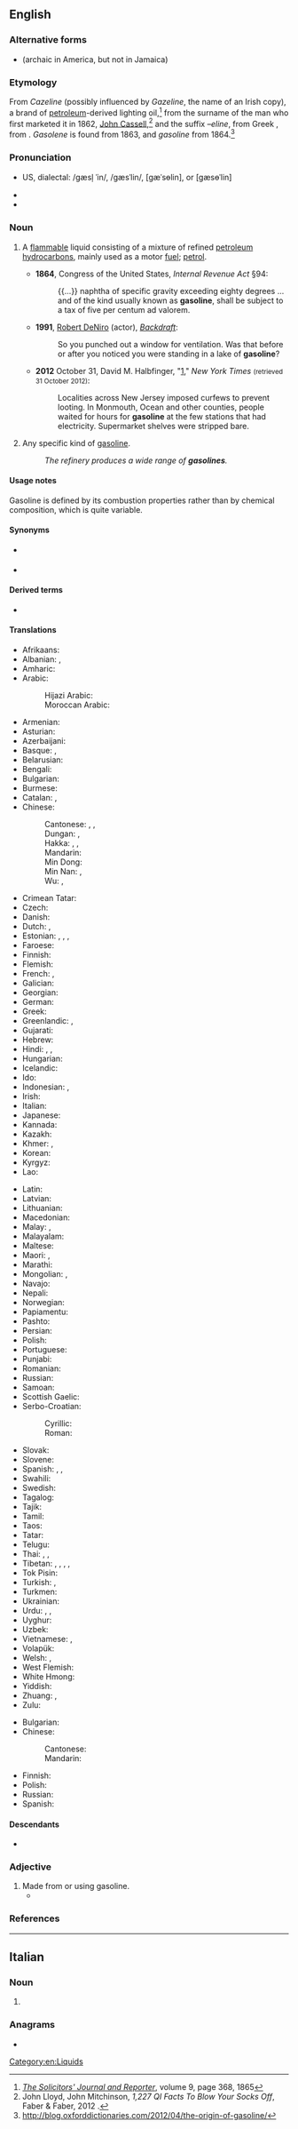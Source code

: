 ==English==
{{wikipedia}}

===Alternative forms===
* {{l|en|gasolene}} (archaic in America, but not in Jamaica)

===Etymology===
From ''Cazeline'' (possibly influenced by ''Gazeline'', the name of an Irish copy), a brand of [[petroleum]]-derived lighting oil,<ref>[http://books.google.co.uk/books?id=nwY5AQAAMAAJ&pg=PA368#v=onepage&q&f=true ''The Solicitors' Journal and Reporter''], volume 9, page 368, 1865</ref> from the surname of the man who first marketed it in 1862, [[w:John Cassell|John Cassell]],<ref>John Lloyd, John Mitchinson, ''1,227 QI Facts To Blow Your Socks Off'', Faber & Faber, 2012 {{ISBN|0571297951}}.</ref> and the suffix ''–eline'', from Greek {{m|grc|ἔλαιον||oil, olive oil}}, from {{m|grc|ἐλαία||olive}}. ''Gasolene'' is found from 1863, and ''gasoline'' from 1864.<ref>http://blog.oxforddictionaries.com/2012/04/the-origin-of-gasoline/</ref>

===Pronunciation===
* {{a|UK|US}} {{IPA|/ˈɡæs.ə.lin/|lang=en}} US, dialectal: /gæsl̩ ˈin/, /gæsˈlin/, [gæˈsɵlin], or [gæsɵˈlin]
* {{audio|en-us-gasoline.ogg|Audio (US)|lang=en}}
* {{rhymes|iːn|lang=en}}

===Noun===
{{en-noun|-|s}}

# {{lb|en|uncountable|North America}} A [[flammable]] liquid consisting of a mixture of refined [[petroleum]] [[hydrocarbon]]s, mainly used as a motor [[fuel]]; [[petrol]].
#* '''1864''', Congress of the United States, ''Internal Revenue Act'' §94:
#*: {{...}} naphtha of specific gravity exceeding eighty degrees ... and of the kind usually known as '''gasoline''', shall be subject to a tax of five per centum ad valorem.
#* '''1991''', [[w:Robert DeNiro|Robert DeNiro]] (actor), ''[[w:Backdraft (film)|Backdraft]]'':
#*: So you punched out a window for ventilation. Was that before or after you noticed you were standing in a lake of '''gasoline'''?
#* '''2012''' October 31, David M. Halbfinger, "[http://www.nytimes.com/2012/11/01/nyregion/new-jersey-continues-to-cope-with-hurricane-sandy.html?hp]," ''New York Times'' <small>(retrieved 31 October 2012)</small>:
#*: Localities across New Jersey imposed curfews to prevent looting. In Monmouth, Ocean and other counties, people waited for hours for '''gasoline''' at the few stations that had electricity. Supermarket shelves were stripped bare.
# {{lb|en|countable}} Any specific kind of [[gasoline]].
#: ''The refinery produces a wide range of '''gasolines'''.''

====Usage notes====
Gasoline is defined by its combustion properties rather than by chemical composition, which is quite variable.

====Synonyms====
* {{l|en|gas}} {{qualifier|North America}}
* {{l|en|petrol}} {{qualifier|UK|Australia}}

====Derived terms====
* {{l|en|gas}} {{qualifier|North America}}

====Translations====
{{trans-top|motor fuel}}
* Afrikaans: {{t+|af|petrol}}
* Albanian: {{t|sq|​​benzinë|f}}, {{t+|sq|gazolinë|f}}
* Amharic: {{t|am|ቤንዚን}}
* Arabic: {{t|ar|بَنْزِين|m}}
*: Hijazi Arabic: {{t|acw|بَنْزين|tr=banzīn|sc=Arab}}
*: Moroccan Arabic: {{t|ary|ليسانص|tr=lisanṣ|sc=Arab}} {{qualifier|l'essence}}
* Armenian: {{t+|hy|բենզին}}
* Asturian: {{t|ast|gasolina|f}}
* Azerbaijani: {{t|az|benzin}}
* Basque: {{t+|eu|ezantza}}, {{t+|eu|gasolina}}
* Belarusian: {{t|be|бензі́н|m}}
* Bengali: {{t|bn|পেট্রল|sc=Beng}}
* Bulgarian: {{t+|bg|бензи́н|m}}
* Burmese: {{t+|my|ဓာတ်ဆီ|sc=Mymr}}
* Catalan: {{t+|ca|gasolina|f}}, {{t+|ca|benzina|f}}
* Chinese:
*: Cantonese: {{t|yue|電油|sc=Hani}}, {{t|yue|电油|tr=din6 jau4|sc=Hani}}, {{t|yue|汽油|tr=hei3 yau4|sc=Hani}}
*: Dungan: {{t|dng|чию}}, {{t|dng|бензин}}
*: Hakka: {{t|hak|汽油|tr=hi-yù}}, {{t|hak|電油}}, {{t|hak|电油|tr=thien-yù}}
*: Mandarin: {{t+|cmn|汽油|tr=qìyóu|sc=Hani}}
*: Min Dong: {{t|cdo|汽油|tr=ké-ìu}}
*: Min Nan: {{t+|nan|汽油|tr=khì-iû|sc=Hani}}, {{t|nan|ga-só͘-lín}}
*: Wu: {{t|wuu|汽油|tr=qi hhieu}}, {{t|wuu|隑斯林|tr=ge sr lin}}
* Crimean Tatar: {{t|crh|benzin}}
* Czech: {{t+|cs|benzín|m}}
* Danish: {{t+|da|benzin|c}}
* Dutch: {{t+|nl|benzine|f}}, {{t+|nl|naft}} {{qualifier|Belgium|slang}}
* Estonian: {{t+|et|bensiin}}, {{t|et|kütus}} {{qualifier|slang}}, {{t|et|bents}} {{qualifier|slang}}, {{t|et|bena}} {{qualifier|slang}}
* Faroese: {{t|fo|bensin|n}}
* Finnish: {{t+|fi|bensiini}}
* Flemish: {{t+|nl|benzine}}
* French: {{t+|fr|essence|f}}, {{t+|fr|gas|m}} {{qualifier|Canada}}
* Galician: {{t+|gl|gasolina|f}}
* Georgian: {{t|ka|ბენზინი}}
* German: {{t+|de|Benzin|n}}
* Greek: {{t+|el|βενζίνη|f}}
* Greenlandic: {{t|kl|benziina}}, {{t|kl|orsussaq}}
* Gujarati: {{t|gu|પેટ્રોલ|f|sc=Gujr}}
* Hebrew: {{t+|he|בֶּנזִין|m|tr=benzin}}
* Hindi: {{t+|hi|पेट्रोल}}, {{t|hi|गैसोलीन}}, {{t|hi|बेंज़ीन}}
* Hungarian: {{t+|hu|benzin}}
* Icelandic: {{t+|is|bensín|n}}
* Ido: {{t+|io|gazolino}}
* Indonesian: {{t+|id|bensin}}, {{t+|id|petrol}}
* Irish: {{t|ga|peitreal}}
* Italian: {{t+|it|benzina|f}}
* Japanese: {{t+|ja|ガソリン|tr=gasorin}}
* Kannada: {{t+|kn|ಪೆಟ್ರೋಲು|sc=Knda}}
* Kazakh: {{t+|kk|бензин|sc=Cyrl}}
* Khmer: {{t|km|ប្រេងសាំង}}, {{t+|km|សាំង}}
* Korean: {{t+|ko|가솔린}}
* Kyrgyz: {{t+|ky|бензин|sc=Cyrl}}
* Lao: {{t+|lo|ນ້ຳມັນແອັດຊັງ}}
{{trans-mid}}
* Latin: {{t|la|benzinium|m}}
* Latvian: {{t|lv|benzīns|m}}
* Lithuanian: {{t|lt|benzinas|m}}
* Macedonian: {{t|mk|бензин|m}}
* Malay: {{t|ms|petrol}}, {{t|ms|bensin}}
* Malayalam: {{t+|ml|പെട്രോളിയം|sc=Mlym}}
* Maltese: {{t|mt|petrol|m}}
* Maori: {{t|mi|penehīni}}, {{t|mi|hinu}}
* Marathi: {{t|mr|पेट्रोल}}
* Mongolian: {{t+|mn|бензин|sc=Cyrl}}, {{t|mn|газолин|sc=Cyrl}}
* Navajo: {{t|nv|chidí bitooʼ}}
* Nepali: {{t|ne|पेट्रोल|tr=peṭrol}}
* Norwegian: {{t+|no|bensin|m}}
* Papiamentu: {{t|pap|gasolin}}
* Pashto: {{t+|ps|پټرول|tr=peṭról}}
* Persian: {{t+|fa|بنزین|tr=benzin}}
* Polish: {{t+|pl|benzyna|f}}
* Portuguese: {{t+|pt|gasolina|f}}
* Punjabi: {{t|pa|ਪੈਟਰੋਲ}}
* Romanian: {{t+|ro|benzină|f}}
* Russian: {{t+|ru|бензи́н|m}}
* Samoan: {{t|sm|kesi}}
* Scottish Gaelic: {{t|gd|peatrail}}
* Serbo-Croatian:
*: Cyrillic: {{t|sh|бензин|m|sc=Cyrl}}
*: Roman: {{t+|sh|benzin|m}}
* Slovak: {{t|sk|benzín|m}}
* Slovene: {{t+|sl|bencin|m}}
* Spanish: {{t+|es|gasolina|f}}, {{t+|es|bencina|f}} {{qualifier|Chile, Peru}}, {{t+|es|nafta|f}} {{qualifier|Argentina, Paraguay, Uruguay}}
* Swahili: {{t+|sw|petroli}}
* Swedish: {{t+|sv|bensin|c}}
* Tagalog: {{t|tl|gasolina}}
* Tajik: {{t+|tg|бензин|sc=Cyrl}}
* Tamil: {{t+|ta|கல்நெய்|sc=Taml}}
* Taos: {{t|twf|gosulínene}}
* Tatar: {{t|tt|бензин}}
* Telugu: {{t|te|గ్యాసోలిన్|sc=Telu}}
* Thai: {{t|th|เบนซิน}}, {{t|th|แกโซลีน}}, {{t+|th|น้ำมัน}}
* Tibetan: {{t|bo|གཟིམ་སྣུམ}}, {{t|bo|སྣུམ}}, {{t|bo|པེ་ཊོལ}}, {{t|bo|མོ་ཊའི་སྣུམ}}, {{t|bo|རླངས་སྣུམ}}
* Tok Pisin: {{t|tpi|bensin}}
* Turkish: {{t+|tr|benzin}}, {{t+|tr|petrol}}
* Turkmen: {{t+|tk|benzin}}
* Ukrainian: {{t+|uk|бензи́н|m}}
* Urdu: {{t|ur|بنزین|tr=benzīn}}, {{t|ur|پٹرول|tr=peṭrōl}}, {{t|ur|گیسولین|tr=gaisolīn}}
* Uyghur: {{t|ug|بېنزىن}}
* Uzbek: {{t+|uz|benzin}}
* Vietnamese: {{t+|vi|dầu xăng}}, {{t+|vi|xăng}}
* Volapük: {{t+|vo|bänsin}}
* Welsh: {{t|cy|gasoline|f}}, {{t|cy|petrol|m}}
* West Flemish: {{t|vls|nafte|f}}
* White Hmong: {{t-needed|mww}}
* Yiddish: {{t|yi|בענזין}}
* Zhuang: {{t|za|heiqyouz}}, {{t|za|giyouz}}
* Zulu: {{t|zu|uphetiloli}}
{{trans-bottom}}

{{trans-top|countable: a particular kind of gasoline}}
* Bulgarian: {{t|bg|газоли́н|m|sc=Cyrl}}
* Chinese:
*: Cantonese: {{t|yue|汽油|tr=hei3 yau4|sc=Hani}}
*: Mandarin: {{t+|cmn|汽油|tr=qìyóu|sc=Hani}}
{{trans-mid}}
* Finnish: {{t|fi|bensiinilaatu}}
* Polish: {{t+|pl|benzyna|f}}
* Russian: {{t+|ru|газоли́н|m}}
* Spanish: {{t-needed|es}}
{{trans-bottom}}

====Descendants====
* {{desctree|bor=1|es|gasolina}}

===Adjective===
{{en-adj|-}}

# Made from or using gasoline.
#* {{quote-book|lang=en|year=2006|author=[[w:Edwin Black|Edwin Black]]
|title=Internal Combustion
|chapter=1|url=http://openlibrary.org/works/OL4103950W
|passage=If successful, Edison and Ford—in 1914—would move society away from the ever more expensive and then universally known killing hazards of '''gasoline''' cars:&nbsp;[&hellip;]&thinsp;.}}

===References===
<references/>

[[Category:en:Liquids]]

----

==Italian==

===Noun===
{{head|it|noun plural form|g=f}}

# {{plural of|gasolina|lang=it}}

===Anagrams===
* {{l|it|lisogena}}